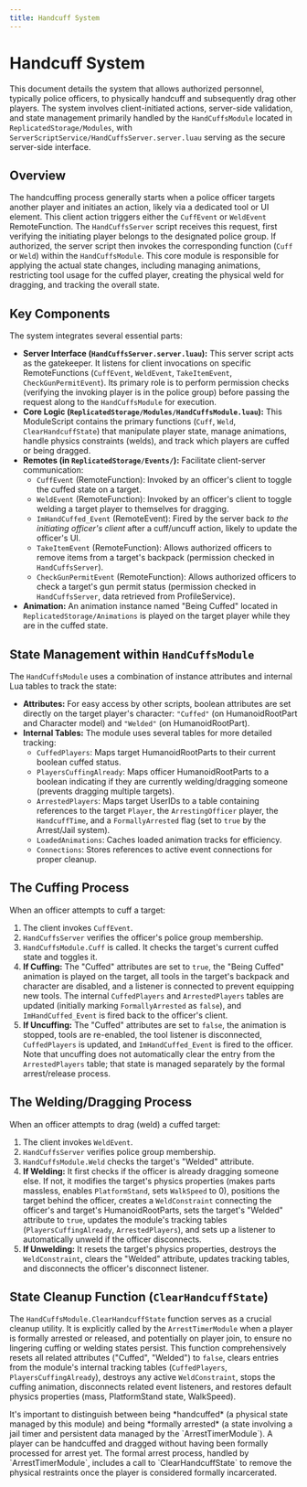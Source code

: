 ```yaml
---
title: Handcuff System
---
```


# Handcuff System

This document details the system that allows authorized personnel, typically police officers, to physically handcuff and subsequently drag other players. The system involves client-initiated actions, server-side validation, and state management primarily handled by the `HandCuffsModule` located in `ReplicatedStorage/Modules`, with `ServerScriptService/HandCuffsServer.server.luau` serving as the secure server-side interface.

## Overview

The handcuffing process generally starts when a police officer targets another player and initiates an action, likely via a dedicated tool or UI element. This client action triggers either the `CuffEvent` or `WeldEvent` RemoteFunction. The `HandCuffsServer` script receives this request, first verifying the initiating player belongs to the designated police group. If authorized, the server script then invokes the corresponding function (`Cuff` or `Weld`) within the `HandCuffsModule`. This core module is responsible for applying the actual state changes, including managing animations, restricting tool usage for the cuffed player, creating the physical weld for dragging, and tracking the overall state.

## Key Components

The system integrates several essential parts:

*   **Server Interface (`HandCuffsServer.server.luau`):** This server script acts as the gatekeeper. It listens for client invocations on specific RemoteFunctions (`CuffEvent`, `WeldEvent`, `TakeItemEvent`, `CheckGunPermitEvent`). Its primary role is to perform permission checks (verifying the invoking player is in the police group) before passing the request along to the `HandCuffsModule` for execution.
*   **Core Logic (`ReplicatedStorage/Modules/HandCuffsModule.luau`):** This ModuleScript contains the primary functions (`Cuff`, `Weld`, `ClearHandcuffState`) that manipulate player state, manage animations, handle physics constraints (welds), and track which players are cuffed or being dragged.
*   **Remotes (in `ReplicatedStorage/Events/`):** Facilitate client-server communication:
    *   `CuffEvent` (RemoteFunction): Invoked by an officer's client to toggle the cuffed state on a target.
    *   `WeldEvent` (RemoteFunction): Invoked by an officer's client to toggle welding a target player to themselves for dragging.
    *   `ImHandCuffed_Event` (RemoteEvent): Fired by the server back *to the initiating officer's client* after a cuff/uncuff action, likely to update the officer's UI.
    *   `TakeItemEvent` (RemoteFunction): Allows authorized officers to remove items from a target's backpack (permission checked in `HandCuffsServer`).
    *   `CheckGunPermitEvent` (RemoteFunction): Allows authorized officers to check a target's gun permit status (permission checked in `HandCuffsServer`, data retrieved from ProfileService).
*   **Animation:** An animation instance named "Being Cuffed" located in `ReplicatedStorage/Animations` is played on the target player while they are in the cuffed state.

## State Management within `HandCuffsModule`

The `HandCuffsModule` uses a combination of instance attributes and internal Lua tables to track the state:

*   **Attributes:** For easy access by other scripts, boolean attributes are set directly on the target player's character: `"Cuffed"` (on HumanoidRootPart and Character model) and `"Welded"` (on HumanoidRootPart).
*   **Internal Tables:** The module uses several tables for more detailed tracking:
    *   `CuffedPlayers`: Maps target HumanoidRootParts to their current boolean cuffed status.
    *   `PlayersCuffingAlready`: Maps officer HumanoidRootParts to a boolean indicating if they are currently welding/dragging someone (prevents dragging multiple targets).
    *   `ArrestedPlayers`: Maps target UserIDs to a table containing references to the target `Player`, the `ArrestingOfficer` player, the `HandcuffTime`, and a `FormallyArrested` flag (set to `true` by the Arrest/Jail system).
    *   `LoadedAnimations`: Caches loaded animation tracks for efficiency.
    *   `Connections`: Stores references to active event connections for proper cleanup.

## The Cuffing Process

When an officer attempts to cuff a target:
1.  The client invokes `CuffEvent`.
2.  `HandCuffsServer` verifies the officer's police group membership.
3.  `HandCuffsModule.Cuff` is called. It checks the target's current cuffed state and toggles it.
4.  **If Cuffing:** The "Cuffed" attributes are set to `true`, the "Being Cuffed" animation is played on the target, all tools in the target's backpack and character are disabled, and a listener is connected to prevent equipping new tools. The internal `CuffedPlayers` and `ArrestedPlayers` tables are updated (initially marking `FormallyArrested` as `false`), and `ImHandCuffed_Event` is fired back to the officer's client.
5.  **If Uncuffing:** The "Cuffed" attributes are set to `false`, the animation is stopped, tools are re-enabled, the tool listener is disconnected, `CuffedPlayers` is updated, and `ImHandCuffed_Event` is fired to the officer. Note that uncuffing does not automatically clear the entry from the `ArrestedPlayers` table; that state is managed separately by the formal arrest/release process.

## The Welding/Dragging Process

When an officer attempts to drag (weld) a cuffed target:
1.  The client invokes `WeldEvent`.
2.  `HandCuffsServer` verifies police group membership.
3.  `HandCuffsModule.Weld` checks the target's "Welded" attribute.
4.  **If Welding:** It first checks if the officer is already dragging someone else. If not, it modifies the target's physics properties (makes parts massless, enables `PlatformStand`, sets `WalkSpeed` to 0), positions the target behind the officer, creates a `WeldConstraint` connecting the officer's and target's HumanoidRootParts, sets the target's "Welded" attribute to `true`, updates the module's tracking tables (`PlayersCuffingAlready`, `ArrestedPlayers`), and sets up a listener to automatically unweld if the officer disconnects.
5.  **If Unwelding:** It resets the target's physics properties, destroys the `WeldConstraint`, clears the "Welded" attribute, updates tracking tables, and disconnects the officer's disconnect listener.

## State Cleanup Function (`ClearHandcuffState`)

The `HandCuffsModule.ClearHandcuffState` function serves as a crucial cleanup utility. It is explicitly called by the `ArrestTimerModule` when a player is formally arrested or released, and potentially on player join, to ensure no lingering cuffing or welding states persist. This function comprehensively resets all related attributes ("Cuffed", "Welded") to `false`, clears entries from the module's internal tracking tables (`CuffedPlayers`, `PlayersCuffingAlready`), destroys any active `WeldConstraint`, stops the cuffing animation, disconnects related event listeners, and restores default physics properties (mass, PlatformStand state, WalkSpeed).

<Callout title="Interaction with Arrest System">
It's important to distinguish between being *handcuffed* (a physical state managed by this module) and being *formally arrested* (a state involving a jail timer and persistent data managed by the `ArrestTimerModule`). A player can be handcuffed and dragged without having been formally processed for arrest yet. The formal arrest process, handled by `ArrestTimerModule`, includes a call to `ClearHandcuffState` to remove the physical restraints once the player is considered formally incarcerated.
</Callout>